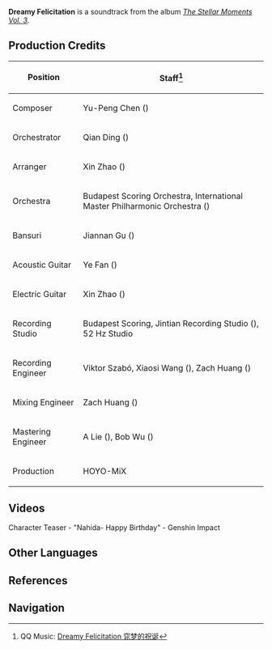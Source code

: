 {{Soundtrack Infobox
|title          = 
|image          = The Stellar Moments Vol. 3.png
|album          = The Stellar Moments Vol. 3
|disc           = 
|number         = 25
|featured       =
|featured2      =
|featured3      =
|featured_disc  =
|featured_disc2 =
|featured_disc3 =
|youtube_id     = nxDHyoynSI4
|spotify_id     = 13UiHGptSnHO9T234zGo3X
|played_in      = Character Teaser
|during         = [https://youtu.be/DWlWuVU4ZiI Character Teaser - "Nahida: Happy Birthday"]
|domain         =
|previous       = Surreal Noctivaga
|next           = Surasthana Fantasia
}}
'''Dreamy Felicitation''' is a soundtrack from the album ''[[The Stellar Moments Vol. 3]]''.

==Production Credits==
{| class="wikitable" style="text-align:left; height:0.5em"
! Position
! Staff<ref>QQ Music: [https://y.qq.com/n/ryqq/songDetail/000YMlw71hZ79b Dreamy Felicitation 窕梦的祝诞]</ref>
|-
! Composer
| Yu-Peng Chen ({{zh|陈致逸}})
|-
! Orchestrator
| Qian Ding ({{zh|丁谦}})
|-
! Arranger<!--Electronic-->
| Xin Zhao ({{zh|赵鑫}})
|-
! Orchestra
| Budapest Scoring Orchestra, International Master Philharmonic Orchestra ({{zh|国际首席爱乐乐团}})
|-
! Bansuri
| Jiannan Gu ({{zh|顾剑楠}})
|-
! Acoustic Guitar
| Ye Fan ({{zh|范晔}})
|-
! Electric Guitar
| Xin Zhao ({{zh|赵鑫}})
|-
! Recording Studio
| Budapest Scoring, Jintian Recording Studio ({{zh|金田录音棚}}), 52&nbsp;Hz Studio
|-
! Recording Engineer
| Viktor Szabó, Xiaosi Wang ({{zh|王小四}}), Zach Huang ({{zh|黄巍}})
|-
! Mixing Engineer
| Zach Huang ({{zh|黄巍}})
|-
! Mastering Engineer
| A Lie ({{zh|阿烈}}), Bob Wu ({{zh|吴身宝}})
|-
! Production
| HOYO-MiX
|}

==Videos==
<gallery>
Character Teaser - "Nahida- Happy Birthday" - Genshin Impact
</gallery>
<!--
==Trivia==
-->
==Other Languages==
{{Other Languages
|en      = Dreamy Felicitation
|zhs     = 窕梦的祝诞
|zhs_rm  = Tiǎomèng de Zhùdàn
|zht     = 窕夢的祝誕
|zht_rm  = Tiǎomèng de Zhùdàn
|zh_tl   = 
|ja      = 深き夢の祝福
|ja_rm   = Fukaki Yume no Shukufuku
|ja_tl   = Deep Dream Celebration
}}

==References==
{{Reflist}}

==Navigation==
{{Soundtrack Navbox|The Stellar Moments}}
